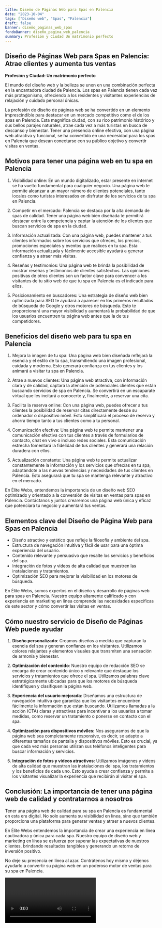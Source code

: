 ```yaml
---
title: Diseño de Páginas Web para Spas en Palencia
date: "2023-10-04"
tags: ["Diseño web", "Spas", "Palencia"]
draft: false
banner: diseño_paginas_web_spas
fondoBanner: diseño_pagina_web_palencia
summary: Profesión y Ciudad Un matrimonio perfecto
---
```



## Diseño de Páginas Web para Spas en Palencia: Atrae clientes y aumenta tus ventas

**Profesión y Ciudad: Un matrimonio perfecto**

El mundo del diseño web y la belleza se unen en una combinación perfecta en la encantadora ciudad de Palencia. Los spas en Palencia tienen cada vez más protagonismo, ofreciendo a los residentes y visitantes experiencias de relajación y cuidado personal únicas.

La profesión de diseño de páginas web se ha convertido en un elemento imprescindible para destacar en un mercado competitivo como el de los spas en Palencia. Esta magnífica ciudad, con su rico patrimonio histórico y sus bellos parajes naturales, atrae cada vez a más turistas en busca de descanso y bienestar. Tener una presencia online efectiva, con una página web atractiva y funcional, se ha convertido en una necesidad para los spas en Palencia que desean conectarse con su público objetivo y convertir visitas en ventas.

## Motivos para tener una página web en tu spa en Palencia

1. Visibilidad online: En un mundo digitalizado, estar presente en internet se ha vuelto fundamental para cualquier negocio. Una página web te permite alcanzar a un mayor número de clientes potenciales, tanto locales como turistas interesados en disfrutar de los servicios de tu spa en Palencia.

2. Competir en el mercado: Palencia se destaca por la alta demanda de spas de calidad. Tener una página web bien diseñada te permitirá destacar entre la competencia y captar la atención de los clientes que buscan servicios de spa en la ciudad.

3. Información actualizada: Con una página web, puedes mantener a tus clientes informados sobre los servicios que ofreces, los precios, promociones especiales y eventos que realices en tu spa. Esta información actualizada y fácilmente accesible ayudará a generar confianza y a atraer más visitas.

4. Reseñas y testimonios: Una página web te brinda la posibilidad de mostrar reseñas y testimonios de clientes satisfechos. Las opiniones positivas de otros clientes son un factor clave para convencer a los visitantes de tu sitio web de que tu spa en Palencia es el indicado para ellos.

5. Posicionamiento en buscadores: Una estrategia de diseño web bien optimizada para SEO te ayudará a aparecer en los primeros resultados de búsqueda de Google y otros motores de búsqueda. Esto te proporcionará una mayor visibilidad y aumentará la probabilidad de que los usuarios encuentren tu página web antes que la de tus competidores.

## Beneficios del diseño web para tu spa en Palencia

1. Mejora la imagen de tu spa: Una página web bien diseñada reflejará la esencia y el estilo de tu spa, transmitiendo una imagen profesional, cuidada y moderna. Esto generará confianza en tus clientes y los animará a visitar tu spa en Palencia.

2. Atrae a nuevos clientes: Una página web atractiva, con información clara y de calidad, captará la atención de potenciales clientes que están buscando servicios de spa en Palencia. Se convertirá en un escaparate virtual que les incitará a conocerte y, finalmente, a reservar una cita.

3. Facilita la reserva online: Con una página web, puedes ofrecer a tus clientes la posibilidad de reservar citas directamente desde su ordenador o dispositivo móvil. Esto simplificará el proceso de reserva y ahorra tiempo tanto a tus clientes como a tu personal.

4. Comunicación efectiva: Una página web te permite mantener una comunicación efectiva con tus clientes a través de formularios de contacto, chat en vivo o incluso redes sociales. Esta comunicación estrecha fomentará la fidelidad de tus clientes y generará una relación duradera con ellos.

5. Actualización constante: Una página web te permite actualizar constantemente la información y los servicios que ofrecías en tu spa, adaptándote a las nuevas tendencias y necesidades de tus clientes en Palencia. Esto asegurará que tu spa se mantenga relevante y atractivo en el mercado.

En Élite Webs, entendemos la importancia de un diseño web SEO optimizado y orientado a la conversión de visitas en ventas para spas en Palencia. Contáctanos y juntos crearemos una página web única y eficaz que potenciará tu negocio y aumentará tus ventas.

<GifSeo />

<Cta />

## Elementos clave del Diseño de Página Web para Spas en Palencia

- Diseño atractivo y estético que refleje la filosofía y ambiente del spa.
- Estructura de navegación intuitiva y fácil de usar para una óptima experiencia del usuario.
- Contenido relevante y persuasivo que resalte los servicios y beneficios del spa.
- Integración de fotos y videos de alta calidad que muestren las instalaciones y tratamientos.
- Optimización SEO para mejorar la visibilidad en los motores de búsqueda.

En Élite Webs, somos expertos en el diseño y desarrollo de páginas web para spas en Palencia. Nuestro equipo altamente calificado y con experiencia en marketing en línea comprende las necesidades específicas de este sector y cómo convertir las visitas en ventas.

## Cómo nuestro servicio de Diseño de Páginas Web puede ayudar

1. **Diseño personalizado**: Creamos diseños a medida que capturan la esencia del spa y generan confianza en los visitantes. Utilizamos colores relajantes y elementos visuales que transmiten una sensación de armonía y bienestar.

2. **Optimización del contenido**: Nuestro equipo de redacción SEO se encarga de crear contenido único y relevante que destaque los servicios y tratamientos que ofrece el spa. Utilizamos palabras clave estratégicamente ubicadas para que los motores de búsqueda identifiquen y clasifiquen la página web.

3. **Experiencia del usuario mejorada**: Diseñamos una estructura de navegación intuitiva que garantiza que los visitantes encuentren fácilmente la información que están buscando. Utilizamos llamadas a la acción (CTA) claras y atractivas para incentivar a los usuarios a tomar medidas, como reservar un tratamiento o ponerse en contacto con el spa.

4. **Optimización para dispositivos móviles**: Nos aseguramos de que la página web sea completamente responsive, es decir, se adapte a diferentes tamaños de pantalla y dispositivos móviles. Esto es crucial, ya que cada vez más personas utilizan sus teléfonos inteligentes para buscar información y servicios.

5. **Integración de fotos y videos atractivos**: Utilizamos imágenes y videos de alta calidad que muestran las instalaciones del spa, los tratamientos y los beneficios de cada uno. Esto ayuda a crear confianza y permite a los visitantes visualizar la experiencia que recibirán al visitar el spa.

## Conclusión: La importancia de tener una página web de calidad y contratarnos a nosotros

Tener una página web de calidad para su spa en Palencia es fundamental en esta era digital. No solo aumenta su visibilidad en línea, sino que también proporciona una plataforma para generar ventas y atraer a nuevos clientes.

En Élite Webs entendemos la importancia de crear una experiencia en línea cautivadora y única para cada spa. Nuestro equipo de diseño web y marketing en línea se esfuerza por superar las expectativas de nuestros clientes, brindando resultados tangibles y generando un retorno de inversión positivo.

No deje su presencia en línea al azar. Contrátenos hoy mismo y déjenos ayudarlo a convertir su página web en un poderoso motor de ventas para su spa en Palencia.

<Video />

<CtaBot job="Spas" city="Palencia" />

<Gmaps query="Palencia+españa+maps" />
